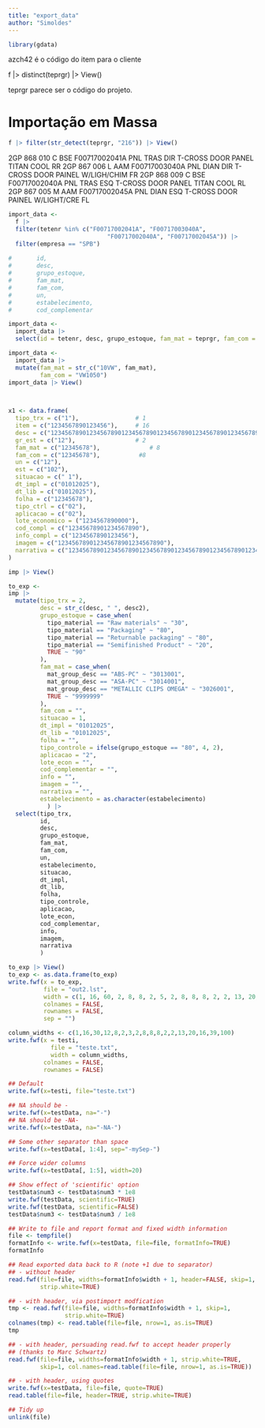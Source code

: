 ```yaml
---
title: "export_data"
author: "Simoldes"
---
```


```r
library(gdata)
```

azch42 é o código do item para o cliente

f \|\> distinct(teprgr) \|\> View()

teprgr parece ser o código do projeto.

# Importação em Massa

```r
f |> filter(str_detect(teprgr, "216")) |> View()
```

2GP 868 010 C BSE F00717002041A PNL TRAS DIR T-CROSS DOOR PANEL TITAN COOL RR 2GP 867 006 L AAM F00717003040A PNL DIAN DIR T-CROSS DOOR PAINEL W/LIGH/CHIM FR 2GP 868 009 C BSE F00717002040A PNL TRAS ESQ T-CROSS DOOR PANEL TITAN COOL RL 2GP 867 005 M AAM F00717002045A PNL DIAN ESQ T-CROSS DOOR PAINEL W/LIGHT/CRE FL

```r

import_data <- 
  f |> 
  filter(tetenr %in% c("F00717002041A", "F00717003040A",
                            "F00717002040A", "F00717002045A")) |> 
  filter(empresa == "SPB")
 
#       id,
#       desc,
#       grupo_estoque,
#       fam_mat,
#       fam_com,
#       un,
#       estabelecimento,
#       cod_complementar

import_data <- 
  import_data |> 
  select(id = tetenr, desc, grupo_estoque, fam_mat = teprgr, fam_com = teprgr, un, estabelecimento, cod_complementar = tezinr)

import_data <- 
  import_data |> 
  mutate(fam_mat = str_c("10VW", fam_mat),
         fam_com = "VW1050")
import_data |> View() 

 

x1 <- data.frame(
  tipo_trx = c("1"),                # 1
  item = c("1234567890123456"),     # 16
  desc = c("123456789012345678901234567890123456789012345678901234567890"), # 60
  gr_est = c("12"),                 # 2
  fam_mat = c("12345678"),              # 8
  fam_com = c("12345678"),           #8
  un = c("12"),
  est = c("102"),
  situacao = c(" 1"),
  dt_impl = c("01012025"),
  dt_lib = c("01012025"),
  folha = c("12345678"),
  tipo_ctrl = c("02"),
  aplicacao = c("02"),
  lote_economico = ("1234567890000"),
  cod_compl = c("12345678901234567890"),
  info_compl = c("1234567890123456"),
  imagem = c("123456789012345678901234567890"),
  narrativa = c("1234567890123456789012345678901234567890123456789012345678901234567890123456789012345678901234567890")
)

imp |> View()

to_exp <- 
imp |> 
  mutate(tipo_trx = 2,
         desc = str_c(desc, " ", desc2),
         grupo_estoque = case_when(
           tipo_material == "Raw materials" ~ "30",
           tipo_material == "Packaging" ~ "80",
           tipo_material == "Returnable packaging" ~ "80",
           tipo_material == "Semifinished Product" ~ "20",
           TRUE ~ "90"
         ),
         fam_mat = case_when(
           mat_group_desc == "ABS-PC" ~ "3013001",
           mat_group_desc == "ASA-PC" ~ "3014001",
           mat_group_desc == "METALLIC CLIPS OMEGA" ~ "3026001",
           TRUE ~ "9999999"
         ),
         fam_com = "",
         situacao = 1,
         dt_impl = "01012025",
         dt_lib = "01012025",
         folha = "",
         tipo_controle = ifelse(grupo_estoque == "80", 4, 2),
         aplicacao = "2",
         lote_econ = "",
         cod_complementar = "",
         info = "",
         imagem = "",
         narrativa = "",
         estabelecimento = as.character(estabelecimento)
           ) |> 
  select(tipo_trx, 
         id,
         desc,
         grupo_estoque,
         fam_mat,
         fam_com,
         un,
         estabelecimento,
         situacao,
         dt_impl,
         dt_lib,
         folha,
         tipo_controle,
         aplicacao,
         lote_econ,
         cod_complementar,
         info,
         imagem,
         narrativa
         ) 

to_exp |> View()
to_exp <- as.data.frame(to_exp)
write.fwf(x = to_exp,
          file = "out2.lst",
          width = c(1, 16, 60, 2, 8, 8, 2, 5, 2, 8, 8, 8, 2, 2, 13, 20, 16, 30, 2000),
          colnames = FALSE,
          rownames = FALSE,
          sep = "")

column_widths <- c(1,16,30,12,8,2,3,2,8,8,8,2,2,13,20,16,39,100)
write.fwf(x = testi, 
            file = "teste.txt",
            width = column_widths,
          colnames = FALSE,
          rownames = FALSE)

## Default
write.fwf(x=testi, file="teste.txt")

## NA should be -
write.fwf(x=testData, na="-")
## NA should be -NA-
write.fwf(x=testData, na="-NA-")

## Some other separator than space
write.fwf(x=testData[, 1:4], sep="-mySep-")

## Force wider columns
write.fwf(x=testData[, 1:5], width=20)

## Show effect of 'scientific' option
testData$num3 <- testData$num3 * 1e8
write.fwf(testData, scientific=TRUE)
write.fwf(testData, scientific=FALSE)
testData$num3 <- testData$num3 / 1e8

## Write to file and report format and fixed width information
file <- tempfile()
formatInfo <- write.fwf(x=testData, file=file, formatInfo=TRUE)
formatInfo

## Read exported data back to R (note +1 due to separator)
## - without header
read.fwf(file=file, widths=formatInfo$width + 1, header=FALSE, skip=1,
         strip.white=TRUE)

## - with header, via postimport modfication
tmp <- read.fwf(file=file, widths=formatInfo$width + 1, skip=1,
                strip.white=TRUE)
colnames(tmp) <- read.table(file=file, nrow=1, as.is=TRUE)
tmp

## - with header, persuading read.fwf to accept header properly
## (thanks to Marc Schwartz)
read.fwf(file=file, widths=formatInfo$width + 1, strip.white=TRUE,
         skip=1, col.names=read.table(file=file, nrow=1, as.is=TRUE))

## - with header, using quotes
write.fwf(x=testData, file=file, quote=TRUE)
read.table(file=file, header=TRUE, strip.white=TRUE)

## Tidy up
unlink(file)
```

